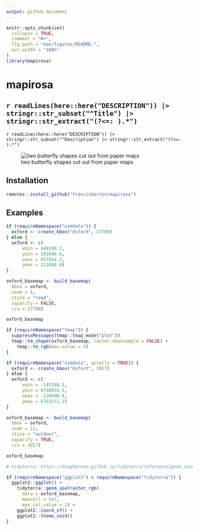 ```yaml
---
output: github_document
---
```


<!-- README.md is generated from README.Rmd. Please edit that file -->

```r
knitr::opts_chunk$set(
  collapse = TRUE,
  comment = "#>",
  fig.path = "man/figures/README-",
  out.width = "100%"
)
library(mapirosa)
```

# mapirosa


<!-- badges: start -->
<!-- badges: end -->

## `r readLines(here::here("DESCRIPTION")) |> stringr::str_subset("^Title") |> stringr::str_extract("(?<=: ).*")`

`r readLines(here::here("DESCRIPTION")) |> stringr::str_subset("^Description") |> stringr::str_extract("(?<=: ).*")`


<!-- http://www.rocketandco.co.uk/Site/Butterfly_Map_Art_files/final1.jpg -->

![two butterfly shapes cut out from paper maps](buttermap.jpg)

## Installation

```r
remotes::install_github("francisbarton/mapirosa")
```

## Examples

```r
if (requireNamespace("osmdata")) {
  oxford <- create_bbox("Oxford", 27700)
} else {
  oxford <- c(
      xmin = 448100.3,
      ymin = 201646.6,
      xmax = 457014.2,
      ymax = 211088.8)
}

oxford_basemap <- build_basemap(
  bbox = oxford,
  zoom = 5,
  style = "road",
  squarify = FALSE,
  crs = 27700)

oxford_basemap

if (requireNamespace("tmap")) {
  suppressMessages(tmap::tmap_mode("plot"))
  tmap::tm_shape(oxford_basemap, raster.downsample = FALSE) +
    tmap::tm_rgb(max.value = 1)
}

if (requireNamespace("osmdata", quietly = TRUE)) {
  oxford <- create_bbox("Oxford", 3857)
} else {
  oxford <- c(
      xmin = -145188.1,
      ymin = 6748034.5,
      xmax = -130890.9,
      ymax = 6763371.2)
}

oxford_basemap <- build_basemap(
  bbox = oxford,
  zoom = 12,
  style = "outdoor",
  squarify = TRUE,
  crs = 3857)

oxford_basemap

# tidyterra: https://dieghernan.github.io/tidyterra/reference/geom_spatraster_rgb.html)

if (requireNamespace("ggplot2") & requireNamespace("tidyterra")) {
  ggplot2::ggplot() +
    tidyterra::geom_spatraster_rgb(
      data = oxford_basemap,
      maxcell = 1e7,
      max_col_value = 1) +
    ggplot2::coord_sf() +
    ggplot2::theme_void()
}
```

